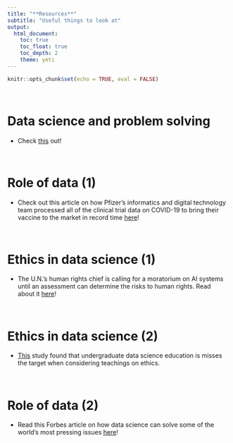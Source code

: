 ```yaml
---
title: "**Resources**"
subtitle: "Useful things to look at"
output:
  html_document:
    toc: true
    toc_float: true
    toc_depth: 2
    theme: yeti
---
```


```r
knitr::opts_chunk$set(echo = TRUE, eval = FALSE)
```
<br>

# Data science and problem solving
* Check [this](https://online.jcu.edu.au/blog/data-science-solves-business-problems) out!

<br>

# Role of data (1)
* Check out this article on how Pfizer's informatics and digital technology team processed all of the clinical trial data on COVID-19 to bring their vaccine to the market in record time [here](https://spectrum.ieee.org/pfizer-covid-vaccines-data-science)!

<br>

# Ethics in data science (1)
* The U.N.’s human rights chief is calling for a moratorium on AI systems until an assessment can determine the risks to human rights. Read about it [here](https://www.npr.org/2021/09/16/1037902314/the-u-n-warns-that-ai-can-pose-a-threat-to-human-rights?utm_source=Iterable&utm_medium=email&utm_campaign=newsletter_154)!

<br>

# Ethics in data science (2)
* [This](https://theconversation.com/data-science-education-lacks-a-much-needed-focus-on-ethics-164372?utm_source=Iterable&utm_medium=email&utm_campaign=newsletter_154) study found that undergraduate data science education is misses the target when considering teachings on ethics.

<br>

# Role of data (2)
* Read this Forbes article on how data science can solve some of the world's most pressing issues [here](https://www.forbes.com/sites/imperialinsights/2019/09/23/data-science-for-social-good/?sh=f29d4a1464b1)!



